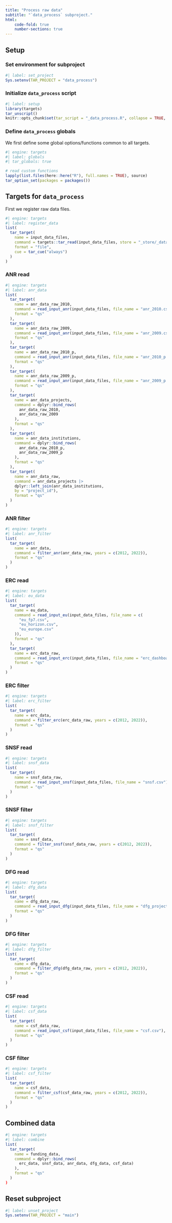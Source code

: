```yaml
---
title: "Process raw data"
subtitle: "`data_process` subproject."
html:
    code-fold: true
    number-sections: true
---
```



## Setup

### Set environment for subproject

```r
#| label: set_project
Sys.setenv(TAR_PROJECT = "data_process")
```

### Initialize `data_process` script

```r
#| label: setup
library(targets)
tar_unscript()
knitr::opts_chunk$set(tar_script = "_data_process.R", collapse = TRUE, comment = "#>")
```


### Define `data_process` globals

We first define some global options/functions common to all targets.

```r
#| engine: targets
#| label: globals
#| tar_globals: true

# read custom functions
lapply(list.files(here::here("R"), full.names = TRUE), source)
tar_option_set(packages = packages())
```

## Targets for `data_process`

First we register raw data files.
```r
#| engine: targets
#| label: register_data
list(
  tar_target(
    name = input_data_files,
    command = targets::tar_read(input_data_files, store = "_store/_data_input"),
    format = "file",
    cue = tar_cue("always")
  )
)
```

### ANR read
```r
#| engine: targets
#| label: anr_data
list(
  tar_target(
    name = anr_data_raw_2010,
    command = read_input_anr(input_data_files, file_name = "anr_2010.csv"),
    format = "qs"
  ),
  tar_target(
    name = anr_data_raw_2009,
    command = read_input_anr(input_data_files, file_name = "anr_2009.csv"),
    format = "qs"
  ),
  tar_target(
    name = anr_data_raw_2010_p,
    command = read_input_anr(input_data_files, file_name = "anr_2010_p.csv"),
    format = "qs"
  ),
  tar_target(
    name = anr_data_raw_2009_p,
    command = read_input_anr(input_data_files, file_name = "anr_2009_p.csv"),
    format = "qs"
  ),
  tar_target(
    name = anr_data_projects,
    command = dplyr::bind_rows(
      anr_data_raw_2010,
      anr_data_raw_2009
    ),
    format = "qs"
  ),
  tar_target(
    name = anr_data_institutions,
    command = dplyr::bind_rows(
      anr_data_raw_2010_p,
      anr_data_raw_2009_p
    ),
    format = "qs"
  ),
  tar_target(
    name = anr_data_raw,
    command = anr_data_projects |> 
    dplyr::left_join(anr_data_institutions,
    by = "project_id"),
    format = "qs"
  )
)
```

### ANR filter

```r
#| engine: targets
#| label: anr_filter
list(
  tar_target(
    name = anr_data,
    command = filter_anr(anr_data_raw, years = c(2012, 2022)),
    format = "qs"
  )
)
```

### ERC read

```r
#| engine: targets
#| label: eu_data
list(
  tar_target(
    name = eu_data,
    command = read_input_eu(input_data_files, file_name = c(
      "eu_fp7.csv",
      "eu_horizon.csv",
      "eu_europe.csv"
    )),
    format = "qs"
  ),
  tar_target(
    name = erc_data_raw,
    command = read_input_erc(input_data_files, file_name = "erc_dashboard.tsv"),
    format = "qs"
  )
)
```

### ERC filter

```r
#| engine: targets
#| label: erc_filter
list(
  tar_target(
    name = erc_data,
    command = filter_erc(erc_data_raw, years = c(2012, 2022)),
    format = "qs"
  )
)
```

### SNSF read

```r
#| engine: targets
#| label: snsf_data
list(
  tar_target(
    name = snsf_data_raw,
    command = read_input_snsf(input_data_files, file_name = "snsf.csv"),
    format = "qs"
  )
)
```

### SNSF filter

```r
#| engine: targets
#| label: snsf_filter
list(
  tar_target(
    name = snsf_data,
    command = filter_snsf(snsf_data_raw, years = c(2012, 2022)),
    format = "qs"
  )
)
```

### DFG read

```r
#| engine: targets
#| label: dfg_data
list(
  tar_target(
    name = dfg_data_raw,
    command = read_input_dfg(input_data_files, file_name = "dfg_projects.tsv"),
    format = "qs"
  )
)
```

### DFG filter

```r
#| engine: targets
#| label: dfg_filter
list(
  tar_target(
    name = dfg_data,
    command = filter_dfg(dfg_data_raw, years = c(2012, 2022)),
    format = "qs"
  )
)
```

### CSF read

```r
#| engine: targets
#| label: csf_data
list(
  tar_target(
    name = csf_data_raw,
    command = read_input_csf(input_data_files, file_name = "csf.csv"),
    format = "qs"
  )
)
```

### CSF filter

```r
#| engine: targets
#| label: csf_filter
list(
  tar_target(
    name = csf_data,
    command = filter_csf(csf_data_raw, years = c(2012, 2022)),
    format = "qs"
  )
)
```

## Combined data

```r
#| engine: targets
#| label: combine
list(
  tar_target(
    name = funding_data,
    command = dplyr::bind_rows(
      erc_data, snsf_data, anr_data, dfg_data, csf_data)
    ),
    format = "qs"
  )
)
```

## Reset subproject
```r
#| label: unset_project
Sys.setenv(TAR_PROJECT = "main")
```